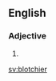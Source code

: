 ==English==

===Adjective===
{{head|en|adjective comparative form}}

# {{en-comparative of|blotchy}}

[[sv:blotchier]]